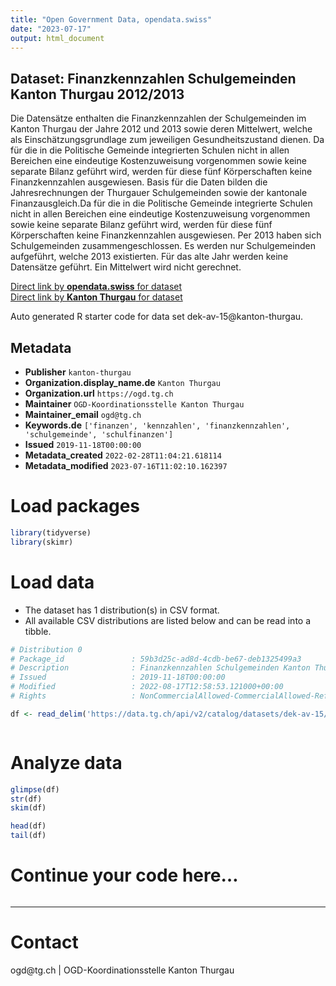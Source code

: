 ```yaml
---
title: "Open Government Data, opendata.swiss"
date: "2023-07-17"
output: html_document
---
```


## Dataset: Finanzkennzahlen Schulgemeinden Kanton Thurgau 2012/2013

Die Datensätze enthalten die Finanzkennzahlen der Schulgemeinden im Kanton Thurgau der Jahre 2012 und 2013 sowie deren Mittelwert, welche als Einschätzungsgrundlage zum jeweiligen Gesundheitszustand dienen. Da für die in die Politische Gemeinde integrierten Schulen nicht in allen Bereichen eine eindeutige Kostenzuweisung vorgenommen sowie keine separate Bilanz geführt wird, werden für diese fünf Körperschaften keine Finanzkennzahlen ausgewiesen. Basis für die Daten bilden die Jahresrechnungen der Thurgauer Schulgemeinden sowie der kantonale Finanzausgleich.Da für die in die Politische Gemeinde integrierte Schulen nicht in allen Bereichen eine eindeutige Kostenzuweisung vorgenommen sowie keine separate Bilanz geführt wird, werden für diese fünf Körperschaften keine Finanzkennzahlen ausgewiesen. Per 2013 haben sich Schulgemeinden zusammengeschlossen. Es werden nur Schulgemeinden aufgeführt, welche 2013 existierten. Für das alte Jahr werden keine Datensätze geführt. Ein Mittelwert wird nicht gerechnet.

[Direct link by **opendata.swiss** for dataset](https://opendata.swiss/de/dataset/finanzkennzahlen-schulgemeinden-kanton-thurgau-2012-2013)<br>
[Direct link by **Kanton Thurgau** for dataset](https://data.tg.ch/explore/dataset/dek-av-15/)

Auto generated R starter code for data set dek-av-15@kanton-thurgau.

## Metadata

- **Publisher** `kanton-thurgau`
- **Organization.display_name.de** `Kanton Thurgau`
- **Organization.url** `https://ogd.tg.ch`
- **Maintainer** `OGD-Koordinationsstelle Kanton Thurgau`
- **Maintainer_email** `ogd@tg.ch`
- **Keywords.de** `['finanzen', 'kennzahlen', 'finanzkennzahlen', 'schulgemeinde', 'schulfinanzen']`
- **Issued** `2019-11-18T00:00:00`
- **Metadata_created** `2022-02-28T11:04:21.618114`
- **Metadata_modified** `2023-07-16T11:02:10.162397`


# Load packages

```r

library(tidyverse)
library(skimr)

```

# Load data

-   The dataset has 1 distribution(s) in CSV format.
-   All available CSV distributions are listed below and can be read into a tibble.

```r

# Distribution 0
# Package_id               : 59b3d25c-ad8d-4cdb-be67-deb1325499a3
# Description              : Finanzkennzahlen Schulgemeinden Kanton Thurgau 2012/2013 (csv)
# Issued                   : 2019-11-18T00:00:00
# Modified                 : 2022-08-17T12:58:53.121000+00:00
# Rights                   : NonCommercialAllowed-CommercialAllowed-ReferenceRequired

df <- read_delim('https://data.tg.ch/api/v2/catalog/datasets/dek-av-15/exports/csv')



```

# Analyze data

```r

glimpse(df)
str(df)
skim(df)

head(df)
tail(df)

```

# Continue your code here...

```r

```

------------------------------------------------------------------------

# Contact

ogd@tg.ch | OGD-Koordinationsstelle Kanton Thurgau
